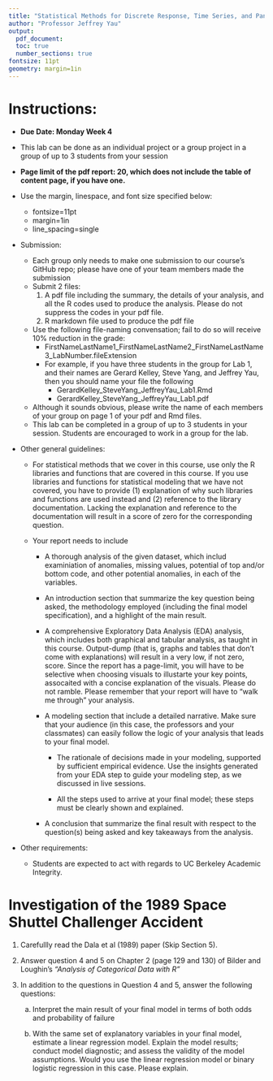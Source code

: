 ```yaml
---
title: "Statistical Methods for Discrete Response, Time Series, and Panel Data (W271): Lab 1"
author: "Professor Jeffrey Yau"
output: 
  pdf_document:
  toc: true
  number_sections: true
fontsize: 11pt
geometry: margin=1in
---
```


# Instructions:

*  $\textbf{Due Date: Monday Week 4}$
*  This lab can be done as an individual project or a group project in a group of up to 3 students from your session
*  $\textbf{Page limit of the pdf report: 20, which does not include the table of content page, if you have one.}$
  * Use the margin, linespace, and font size specified below:
    * fontsize=11pt
    * margin=1in
    * line_spacing=single

* Submission:
    * Each group only needs to make one submission to our course's GitHub repo; please have one of your team members made the submission
    * Submit 2 files:
        1. A pdf file including the summary, the details of your analysis, and all the R codes used to produce the analysis. Please do not suppress the codes in your pdf file.
        2. R markdown file used to produce the pdf file
    * Use the following file-naming convensation; fail to do so will receive 10% reduction in the grade:
        * FirstNameLastName1_FirstNameLastName2_FirstNameLastName3_LabNumber.fileExtension
        * For example, if you have three students in the group for Lab 1, and their names are Gerard Kelley, Steve Yang, and Jeffrey Yau, then you should name your file the following
            * GerardKelley_SteveYang_JeffreyYau_Lab1.Rmd
            * GerardKelley_SteveYang_JeffreyYau_Lab1.pdf
    * Although it sounds obvious, please write the name of each members of your group on page 1 of your pdf and Rmd files.
    * This lab can be completed in a group of up to 3 students in your session. Students are encouraged to work in a group for the lab.

* Other general guidelines:

    * For statistical methods that we cover in this course, use only the R libraries and functions that are covered in this course. If you use libraries and functions for statistical modeling that we have not covered, you have to provide (1) explanation of why such libraries and functions are used instead and (2) reference to the library documentation. Lacking the explanation and reference to the documentation will result in a score of zero for the corresponding question.

    * Your report needs to include

        * A thorough analysis of the given dataset, which includ examiniation of anomalies, missing values, potential of top and/or bottom code, and other potential anomalies, in each of the variables.
        
        * An introduction section that summarize the key question being asked, the methodology employed (including the final model specification), and a highlight of the main result.
        
        * A comprehensive Exploratory Data Analysis (EDA) analysis, which includes both graphical and tabular analysis, as taught in this course. Output-dump (that is, graphs and tables that don't come with explanations) will result in a very low, if not zero, score. Since the report has a page-limit, you will have to be selective when choosing visuals to illustarte your key points, assocaited with a concise explanation of the visuals. Please do not ramble. Please remember that your report will have to "walk me through" your analysis.
    
      * A modeling section that include a detailed narrative. Make sure that your audience (in this case, the professors and your classmates) can easily follow the logic of your analysis that leads to your final model.

          * The rationale of decisions made in your modeling, supported by sufficient empirical evidence. Use the insights generated from your EDA step to guide your modeling step, as we discussed in live sessions.
    
          * All the steps used to arrive at your final model; these steps must be clearly shown and explained.

      * A conclusion that summarize the final result with respect to the question(s) being asked and key takeaways from the analysis.


* Other requirements:

  *  Students are expected to act with regards to UC Berkeley Academic Integrity.


\newpage
# Investigation of the 1989 Space Shuttel Challenger Accident 

1. Carefullly read the Dala et al (1989) paper (Skip Section 5).

2. Answer question 4 and 5 on Chapter 2 (page 129 and 130) of Bilder and Loughin's *"Analysis of Categorical Data with R"*

3. In addition to the questions in Question 4 and 5, answer the following questions:

    a. Interpret the main result of your final model in terms of both odds and probability of failure 

    b. With the same set of explanatory variables in your final model, estimate a linear regression model. Explain the model results; conduct model diagnostic; and assess the validity of the model assumptions.  Would you use the linear regression model or binary logistic regression in this case.  Please explain.







